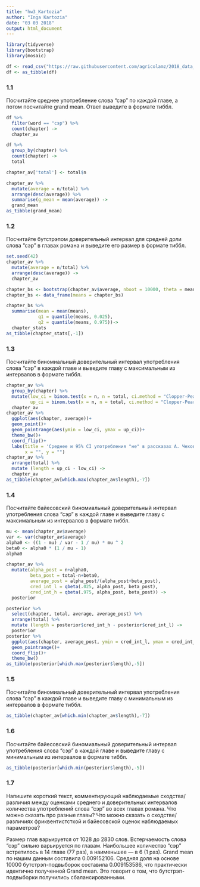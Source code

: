 ```yaml
---
title: "hw3_Kartozia"
author: "Inga Kartozia"
date: "03 03 2018"
output: html_document
---
```


```r
library(tidyverse)
library(bootstrap)
library(mosaic)

df <- read_csv("https://raw.githubusercontent.com/agricolamz/2018_data_analysis_for_linguists/master/data/students/kartozia/hw3_binomial_ci/hw3_wodehouse.csv", col_names = TRUE)
df <- as_tibble(df)
```
### 1.1

Посчитайте среднее употребление слова “сэр” по каждой главе, а потом посчитайте grand mean. Ответ выведите в формате тиббл.
``` r
df %>% 
  filter(word == "сэр") %>% 
  count(chapter) ->
  chapter_av

df %>%
  group_by(chapter) %>% 
  count(chapter) ->
  total

chapter_av['total'] <- total$n

chapter_av %>%
  mutate(average = n/total) %>% 
  arrange(desc(average)) %>% 
  summarise(g_mean = mean(average)) ->
  grand_mean
as_tibble(grand_mean)
```

### 1.2

Посчитайте бутстрэпом доверительный интервал для средней доли слова “сэр” в главах романа и выведите его размер в формате тиббл.
``` r
set.seed(42)
chapter_av %>%
  mutate(average = n/total) %>% 
  arrange(desc(average)) ->
  chapter_av

chapter_bs <- bootstrap(chapter_av$average, nboot = 10000, theta = mean)$thetastar
chapter_bs <- data_frame(means = chapter_bs) 

chapter_bs %>%
  summarise(mean = mean(means),
            q1 = quantile(means, 0.025),
            q2 = quantile(means, 0.975))->
  chapter_stats
as_tibble(chapter_stats[,-1])
```
### 1.3

Посчитайте биномиальный доверительный интервал употребления слова “сэр” в каждой главе и выведите главу с максимальным из интервалов в формате тиббл.
``` r
chapter_av %>%
  group_by(chapter) %>%
  mutate(low_ci = binom.test(x = n, n = total, ci.method = "Clopper-Pearson")$conf.int[1],
         up_ci = binom.test(x = n, n = total, ci.method = "Clopper-Pearson")$conf.int[2]) ->
  chapter_av
chapter_av %>%
  ggplot(aes(chapter, average))+
  geom_point()+
  geom_pointrange(aes(ymin = low_ci, ymax = up_ci))+
  theme_bw()+
  coord_flip()+
  labs(title = 'Среднее и 95% CI употребления "не" в рассказах А. Чехова',
       x = "", y = "")
chapter_av %>%
  arrange(total) %>% 
  mutate (length = up_ci - low_ci) ->
  chapter_av
as_tibble(chapter_av[which.max(chapter_av$length),-7])
```
### 1.4

Посчитайте байесовский биномиальный доверительный интервал употребления слова “сэр” в каждой главе и выведите главу с максимальным из интервалов в формате тиббл.
``` r
mu <- mean(chapter_av$average)
var <- var(chapter_av$average)
alpha0 <- ((1 - mu) / var - 1 / mu) * mu ^ 2
beta0 <- alpha0 * (1 / mu - 1)
alpha0

chapter_av %>%
  mutate(alpha_post = n+alpha0,
         beta_post = total-n+beta0,
         average_post = alpha_post/(alpha_post+beta_post),
         cred_int_l = qbeta(.025, alpha_post, beta_post),
         cred_int_h = qbeta(.975, alpha_post, beta_post)) ->
  posterior

posterior %>% 
  select(chapter, total, average, average_post) %>% 
  arrange(total) %>% 
  mutate (length = posterior$cred_int_h - posterior$cred_int_l) ->
  posterior
posterior %>% 
  ggplot(aes(chapter, average_post, ymin = cred_int_l, ymax = cred_int_h))+
  geom_pointrange()+
  coord_flip()+
  theme_bw()
as_tibble(posterior[which.max(posterior$length),-5])
```
### 1.5

Посчитайте биномиальный доверительный интервал употребления слова “сэр” в каждой главе и выведите главу с минимальным из интервалов в формате тиббл.
``` r
as_tibble(chapter_av[which.min(chapter_av$length),-7])
```
### 1.6

Посчитайте байесовский биномиальный доверительный интервал употребления слова “сэр” в каждой главе и выведите главу с минимальным из интервалов в формате тиббл.
``` r
as_tibble(posterior[which.min(posterior$length),-5])
```
### 1.7

Напишите короткий текст, комментирующий наблюдаемые сходства/различия между оценками среднего и доверительных интервалов количества употреблений слова “сэр” во всех главах романа. Что можно сказать про разные главы? Что можно сказать о сходстве/различиях фриквентистсткой и байесовской оценок наблюдаемых параметров?

Размер глав варьируется от 1028 до 2830 слов. Встерчаемость слова "сэр" сильно варьируется по главам. Наибольшее количество "сэр" встретилось в 14 главе (77 раз), а наименьшее — в 6 (1 раз). Grand mean по нашим данным составила 0.009152106. Средняя доля на основе 10000 бутстрэп-подвыборок составила 0.009153586, что практически идентично полученной Grand mean. Это говорит о том, что бутстрэп-подвыборки получились сбалансированными. 
